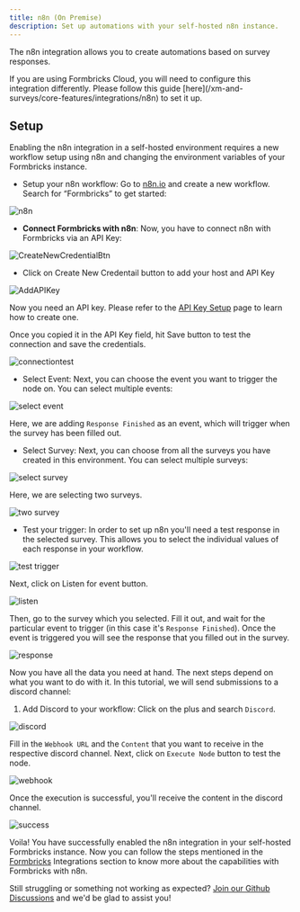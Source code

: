 ```yaml
---
title: n8n (On Premise)
description: Set up automations with your self-hosted n8n instance.
---
```


The n8n integration allows you to create automations based on survey responses.

<Note>
  If you are using Formbricks Cloud, you will need to configure this
  integration differently. Please follow this guide
  [here](/xm-and-surveys/core-features/integrations/n8n) to set it up.
</Note>

## Setup


Enabling the n8n integration in a self-hosted environment requires a new workflow setup using n8n and changing the environment variables of your Formbricks instance.

* Setup your n8n workflow: Go to [n8n.io](https://n8n.io) and create a new workflow. Search for “Formbricks” to get started:

![n8n](https://res.cloudinary.com/dwdb9tvii/image/upload/v1738252710/image_rp86wt.jpg)

* **Connect Formbricks with n8n**: Now, you have to connect n8n with Formbricks via an API Key:

![CreateNewCredentialBtn](https://res.cloudinary.com/dwdb9tvii/image/upload/v1738252823/image_kyyvur.jpg)

* Click on Create New Credentail button to add your host and API Key

![AddAPIKey](https://res.cloudinary.com/dwdb9tvii/image/upload/v1738252907/image_a1fmyc.jpg)

Now you need an API key. Please refer to the [API Key Setup](/api-reference/rest-api#how-to-generate-an-api-key) page to learn how to create one.

Once you copied it in the API Key field, hit Save button to test the connection and save the credentials.

![connectiontest](https://res.cloudinary.com/dwdb9tvii/image/upload/v1738252980/image_asox5o.jpg)

* Select Event: Next, you can choose the event you want to trigger the node on. You can select multiple events:

![select event](https://res.cloudinary.com/dwdb9tvii/image/upload/v1738253186/image_xrjjrh.jpg)

Here, we are adding `Response Finished` as an event, which will trigger when the survey has been filled out.

* Select Survey: Next, you can choose from all the surveys you have created in this environment. You can select multiple surveys:

![select survey](https://res.cloudinary.com/dwdb9tvii/image/upload/v1738253219/image_hbubu7.jpg)

Here, we are selecting two surveys.

![two survey](https://res.cloudinary.com/dwdb9tvii/image/upload/v1738253296/image_lbb4hw.jpg)

* Test your trigger: In order to set up n8n you'll need a test response in the selected survey. This allows you to select the individual values of each response in your workflow.

![test trigger](https://res.cloudinary.com/dwdb9tvii/image/upload/v1738253356/image_ogjya8.jpg)

Next, click on Listen for event button.

![listen](https://res.cloudinary.com/dwdb9tvii/image/upload/v1738253388/image_pzerrp.jpg)

Then, go to the survey which you selected. Fill it out, and wait for the particular event to trigger (in this case it's `Response Finished`). Once the event is triggered you will see the response that you filled out in the survey.

![response](https://res.cloudinary.com/dwdb9tvii/image/upload/v1738253435/image_c0hyo9.jpg)

Now you have all the data you need at hand. The next steps depend on what you want to do with it. In this tutorial, we will send submissions to a discord channel:

1. Add Discord to your workflow: Click on the plus and search `Discord`.

![discord](https://res.cloudinary.com/dwdb9tvii/image/upload/v1738253513/image_hwld7h.jpg)

Fill in the `Webhook URL` and the `Content` that you want to receive in the respective discord channel. Next, click on `Execute Node` button to test the node.

![webhook](https://res.cloudinary.com/dwdb9tvii/image/upload/v1738253594/image_avxxkl.jpg)

Once the execution is successful, you'll receive the content in the discord channel.

![success](https://res.cloudinary.com/dwdb9tvii/image/upload/v1738253753/image_qlxvpv.jpg)

Voila! You have successfully enabled the n8n integration in your self-hosted Formbricks instance. Now you can follow the steps mentioned in the [Formbricks](/xm-and-surveys/core-features/integrations/n8n) Integrations section to know more about the capabilities with Formbricks with n8n.


Still struggling or something not working as expected? [Join our Github Discussions](https://github.com/formbricks/formbricks/discussions) and we'd be glad to assist you!
